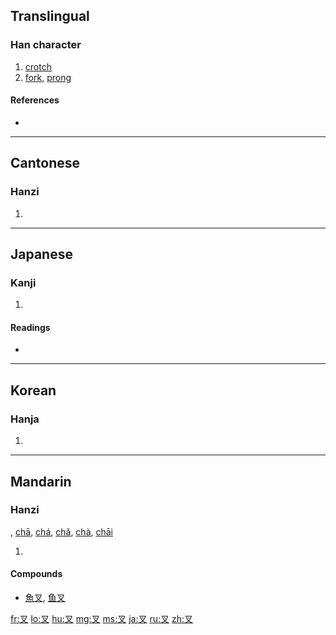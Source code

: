 ==Translingual==

===Han character===
{{Han char|rn=29|rad=又|as=01|sn=3|four=1740<sub>0</sub>|canj=水戈 (EI), X水戈 (XEI)}}

# [[crotch]]
# [[fork]], [[prong]]

====References====
* {{Han ref|kx=0165.010|dkj=03116|dj=0374.150|hdz=10390.020|uh=53C9|ud=21449|bh=A465|bd=42085}}

----

==Cantonese==

===Hanzi===
{{yue-hanzi|jyut=|y=cha1}}

# {{defn|Cantonese}}

----

==Japanese==

===Kanji===
{{ja-kanji|grade=|rs=又01}}

# {{defn|Japanese}}

====Readings====
* {{ja-readings|on=[[しゃ]] (sha), [[さい]] (sai), [[さ]] (sa)|kun=[[また]] (mata)}}

----

==Korean==

===Hanja===
{{ko-hanja|hangeul=[[차]]|eumhun=깍지 낄 차, 갈래 차|rv=cha|mr=ch'a}}

# {{defn|Korean}}

----

==Mandarin==

===Hanzi===
{{cmn-hanzi|pin=[[cha]] ([[cha5]])|wg=ch'a<sup>5</sup>}}, [[chā]], [[chá]], [[chǎ]], [[chà]], [[chāi]]

# {{defn|Mandarin}}

====Compounds====
* [[魚叉]], [[鱼叉]]

[[fr:叉]]
[[lo:叉]]
[[hu:叉]]
[[mg:叉]]
[[ms:叉]]
[[ja:叉]]
[[ru:叉]]
[[zh:叉]]